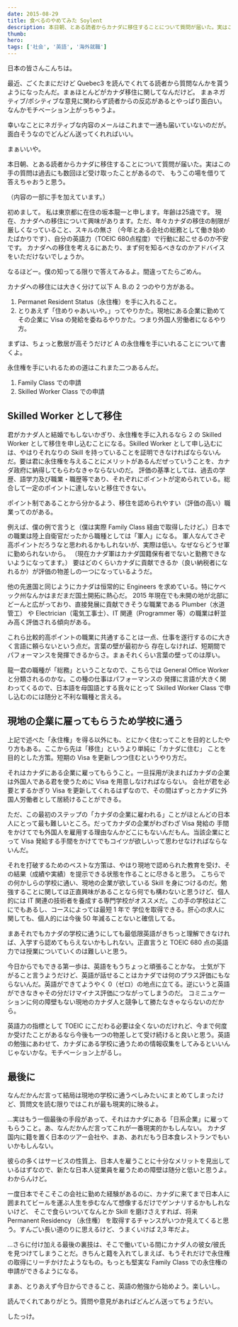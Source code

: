 ```yaml
---
date: 2015-08-29
title: 食べるのやめてみた Soylent
description: 本日朝、とある読者からカナダに移住することについて質問が届いた。実はこの手の質問は過去にも数回ほど受け取ったことがあるので、 もうこの場を借りて答えちゃおうと思う。
thumb:
hero:
tags: ['社会', '英語', '海外就職']
---
```


日本の皆さんこんちは。

最近、ごくたまにだけど Quebec3 を読んでくれてる読者から質問なんかを貰うようになったんだ。まぁほとんどがカナダ移住に関してなんだけど。 まぁネガティブ/ポシティブな意見に関わらず読者からの反応があるとやっぱり面白い。なんかモチベーション上がっちゃうよ。

幸いなことにネガティブな内容のメールはこれまで一通も届いていないのだが。面白そうなのでどんどん送ってくれればいい。

まぁいいや。

本日朝、とある読者からカナダに移住することについて質問が届いた。実はこの手の質問は過去にも数回ほど受け取ったことがあるので、 もうこの場を借りて答えちゃおうと思う。

（内容の一部に手を加えています。）

<div class='quote'>
  初めまして。 私は東京都に在住の坂本龍一と申します。年齢は25歳です。
  現在、カナダへの移住について興味があります。ただ、年々カナダの移住の制限が厳しくなっていること、スキルの無さ
  （今年とある会社の総務として働き始めたばかりです）、自分の英語力（TOEIC
  680点程度）で行動に起こせるのか不安です。
  カナダへの移住を考えるにあたり、まず何を知るべきなのかアドバイスをいただけないでしょうか。
</div>

なるほどー。僕の知ってる限りで答えてみるよ。間違ってたらごめん。

カナダへの移住には大きく分けて以下 A. B.の 2 つのやり方がある。

1.  Permanet Resident Status（永住権）を手に入れること。
2.  とりあえず「住めりゃあいいや。」ってやりかた。現地にある企業に勤めてその企業に Visa の発給を委ねるやりかた。つまり外国人労働者になるやり方。

まずは、ちょっと敷居が高そうだけど A の永住権を手にいれることについて書くよ。

永住権を手にいれるための道はこれまた二つあるんだ。

1.  Family Class での申請
2.  Skilled Worker Class での申請

## Skilled Worker として移住

君がカナダ人と結婚でもしないかぎり、永住権を手に入れるなら 2 の Skilled Worker として移住を申し込むことになる。Skilled Worker として申し込むには、やはりそれなりの Skill を持っていることを証明できなければならないんだ。要は君に永住権を与えることにメリットがあるんだぜっていうことを、カナダ政府に納得してもらわなきゃならないのだ。 評価の基準としては、過去の学歴、語学力及び職業・職歴等であり、それぞれにポイントが定められている。総合して一定のポイントに達しないと移住できない。

ポイント制であることから分かるよう、移住を認められやすい（評価の高い）職業ってのがある。

例えば、僕の例で言うと（僕は実際 Family Class 経由で取得したけど。）日本での職業は陸上自衛官だったから職種としては「軍人」になる。 軍人なんてさぞ高ポイントだろうなと思われるかもしれないが、実際は低い。なぜならどうせ軍に勤められないから。 （現在カナダ軍はカナダ国籍保有者でないと勤務できないようになってます。） 要はどのくらいカナダに貢献できるか（良い納税者になれるか）が評価の物差しの一つになっているようだ。

他の先進国と同じようにカナダは恒常的に Engineers を求めている。特にケベック州なんかはまだまだ国土開拓に熱心だ。 2015 年現在でも未開の地が北部にどーんと広がっており、直接発展に貢献できそうな職業である Plumber（水道管工） や Electrician（電気工事士）、IT 関連（Programmer 等）の職業は軒並み高く評価される傾向がある。

これら比較的高ポイントの職業に共通することは一点、仕事を遂行するのに大きく言語に頼らないという点だ。言葉の壁が最初から 存在しなければ、短期間でパフォーマンスを発揮できるからさ。まぁそれくらい言葉の壁ってのは厚い。

龍一君の職種が「総務」ということなので、こちらでは General Office Worker と分類されるのかな。この種の仕事はパフォーマンスの 発揮に言語が大きく関わってくるので、日本語を母国語とする我々にとって Skilled Worker Class で申し込むのには随分と不利な職種と言える。

## 現地の企業に雇ってもらうため学校に通う

上記で述べた「永住権」を得る以外にも、とにかく住むってことを目的としたやり方もある。ここから先は「移住」というより単純に「カナダに住む」 ことを目的とした方策。短期の Visa を更新しつつ住むというやり方だ。

それはカナダにある企業に雇ってもらうこと。一旦採用が決まればカナダの企業は外国人である君を使うために Visa を用意しなければならない。 会社が君を必要とするかぎり Visa を更新してくれるはずなので、その間はずっとカナダに外国人労働者として居続けることができる。

ただ、この最初のステップの「カナダの企業に雇われる」ことがほとんどの日本人にとって最も難しいところ。だってカナダの企業がわざわざ Visa 発給の 手間をかけてでも外国人を雇用する理由なんかどこにもないんだもん。当該企業にとって Visa 発給する手間をかけてでもコイツが欲しいって思わせなければならないんだ。

それを打破するためのベストな方策は、やはり現地で認められた教育を受け、その結果（成績や実績）を提示できる状態を作ることに尽きると思う。 こちらでの何かしらの学校に通い、現地の企業が欲している Skill を身につけるのだ。勉強することに関しては正直興味があることなら何でも構わないと思うけど、個人的には IT 関連の技術者を養成する専門学校がオススメだ。この手の学校はどこにでもあるし、コースによっては最短 1 年で 学位を取得できる。肝心の求人に関しても、個人的には今後 50 年減ることないと確信してる。

まあそれでもカナダの学校に通うにしても最低限英語がきちっと理解できなければ、入学すら認めてもらえないかもしれない。正直言うと TOEIC 680 点の英語力では授業についていくのは難しいと思う。

今日からでもできる第一歩は、英語をもうちょっと頑張ることかな。
士気が下がること言うようだけど、英語が話せることはカナダでは何のプラス評価にもならないんだ。英語ができてようやく 0（ゼロ）の地点に立てる。逆にいうと英語ができなきゃその分だけマイナス評価につながってしまうのだ。 コミニュケーションに何の障壁もない現地のカナダ人と競争して勝たなきゃならないのだから。

英語力の指標として TOEIC にこだわる必要は全くないのだけれど、今まで何度か受けたことがあるなら今後も一つの物差しとて受け続けると良いと思う。英語の勉強にあわせて、カナダにある学校に通うための情報収集をしてみるといいんじゃないかな。モチベーション上がるし。

## 最後に

なんだかんだ言って結局は現地の学校に通うべしみたいにまとめてしまったけど、質問文を読む限りではこれが最も現実的に映るよ。

...実はもう一個最後の手段があって、それはカナダにある「日系企業」に雇ってもらうこと。あ、なんだかんだ言ってこれが一番現実的かもしんない。 カナダ国内に籍を置く日本のツアー会社や、まあ、あれだもう日本食レストランでもいいかもしんない。

彼らの多くはサービスの性質上、日本人を雇うことに十分なメリットを見出しているはずなので、新たな日本人従業員を雇うための障壁は随分と低いと思うよ。 わからんけど。

一度日本でそこそこの会社に勤めた経験があるのに、カナダに来てまで日本人に囲まれてビールを運ぶ人生を歩むなんて想像するだけでゲンナリするかもしれないけど、 そこで食らいついてなんとか Skill を磨けさえすれば、将来 Permanent Residency （永住権） を取得するチャンスがいつか見えてくると思う。すんごい長い道のりに思えるけど、うまくいけば 2,3 年だよ。

...さらに付け加える最後の裏技は、そこで働いている間にカナダ人の彼女/彼氏を見つけてしまうことだ。きちんと籍を入れてしまえば、もうそれだけで永住権の取得にリーチかけたようなもの。もっとも堅実な Family Class での永住権の申請ができるようになる。

まあ、とりあえず今日からできること、英語の勉強から始めよう。楽しいし。

読んでくれてありがとう。質問や意見があればどんどん送ってちょうだい。

したっけ。

